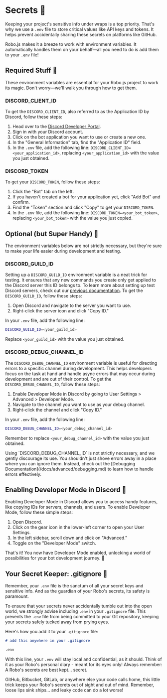 
# Secrets 🔑

Keeping your project's sensitive info under wraps is a top priority. That's why we use a `.env` file to store critical values like API keys and tokens. It helps prevent accidentally sharing these secrets on platforms like GitHub.

Robo.js makes it a breeze to work with environment variables. It automatically handles them on your behalf—all you need to do is add them to your `.env` file!

## Required Stuff 🌟

These environment variables are essential for your Robo.js project to work its magic. Don't worry—we'll walk you through how to get them.

### DISCORD_CLIENT_ID

To get the `DISCORD_CLIENT_ID`, also referred to as the Application ID by Discord, follow these steps:

1. Head over to the [Discord Developer Portal](https://discord.com/developers/applications).
2. Sign in with your Discord account.
3. Click on the bot application you want to use or create a new one.
4. In the "General Information" tab, find the "Application ID" field.
5. In the `.env` file, add the following line: `DISCORD_CLIENT_ID=<your_application_id>`, replacing `<your_application_id>` with the value you just obtained.

### DISCORD_TOKEN

To get your `DISCORD_TOKEN`, follow these steps:

1. Click the "Bot" tab on the left.
2. If you haven't created a bot for your application yet, click "Add Bot" and confirm.
3. Find the "Token" section and click "Copy" to get your `DISCORD_TOKEN`.
4. In the `.env` file, add the following line: `DISCORD_TOKEN=<your_bot_token>`, replacing `<your_bot_token>` with the value you just copied.

## Optional (but Super Handy) 🔧

The environment variables below are not strictly necessary, but they're sure to make your life easier during development and testing.

### DISCORD_GUILD_ID

Setting up a `DISCORD_GUILD_ID` environment variable is a neat trick for testing. It ensures that any new commands you create only get applied to the Discord server this ID belongs to. To learn more about setting up test Discord servers, check out our [previous documentation](/docs/getting-started.md). To get the `DISCORD_GUILD_ID`, follow these steps:

1. Open Discord and navigate to the server you want to use.
2. Right-click the server icon and click "Copy ID."

In your `.env` file, add the following line:

```sh /DISCORD_GUILD_ID/
DISCORD_GUILD_ID=<your_guild_id>
```

Replace `<your_guild_id>` with the value you just obtained.

### DISCORD_DEBUG_CHANNEL_ID

The `DISCORD_DEBUG_CHANNEL_ID` environment variable is useful for directing errors to a specific channel during development. This helps developers focus on the task at hand and handle async errors that may occur during development and are out of their control. To get the `DISCORD_DEBUG_CHANNEL_ID`, follow these steps:

1. Enable Developer Mode in Discord by going to User Settings > Advanced > Developer Mode.
2. Navigate to the channel you want to use as your debug channel.
3. Right-click the channel and click "Copy ID."

In your `.env` file, add the following line:

```sh /DISCORD_DEBUG_CHANNEL_ID/
DISCORD_DEBUG_CHANNEL_ID=<your_debug_channel_id>
```

Remember to replace `<your_debug_channel_id>` with the value you just obtained.

<Callout type="warning">
	Using `DISCORD_DEBUG_CHANNEL_ID` is not strictly necessary, and we gently discourage its use. You shouldn't just shove
	errors away in a place where you can ignore them. Instead, check out the [Debugging
	Documentation](/docs/advanced/debugging.md) to learn how to handle errors effectively.
</Callout>

## Enabling Developer Mode in Discord 🔧

Enabling Developer Mode in Discord allows you to access handy features, like copying IDs for servers, channels, and users. To enable Developer Mode, follow these simple steps:

1. Open Discord.
2. Click on the gear icon in the lower-left corner to open your User Settings.
3. In the left sidebar, scroll down and click on "Advanced."
4. Toggle on the "Developer Mode" switch.

That's it! You now have Developer Mode enabled, unlocking a world of possibilities for your bot development journey. 🚀

## Your Secret Keeper: .gitignore 🔐

Remember, your `.env` file is the sanctum of all your secret keys and sensitive info. And as the guardian of your Robo's secrets, its safety is paramount.

To ensure that your secrets never accidentally tumble out into the open world, we strongly advise including `.env` in your `.gitignore` file. This prevents the `.env` file from being committed to your Git repository, keeping your secrets safely tucked away from prying eyes.

Here's how you add it to your `.gitignore` file:

```md copy showLineNumbers filename=".gitignore" /.env/
# add this anywhere in your .gitignore

.env
```

With this line, your `.env` will stay local and confidential, as it should. Think of it as your Robo's personal diary - meant for its eyes only! Always remember: A Robo's secrets are best kept... secret.

GitHub, Bitbucket, GitLab, or anywhere else your code calls home, this little trick keeps your Robo's secrets out of sight and out of mind. Remember, loose lips sink ships... and leaky code can do a lot worse!
